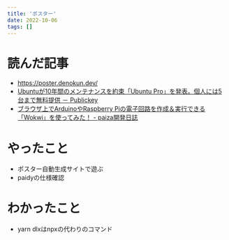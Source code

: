 ```yaml
---
title: 'ポスター'
date: 2022-10-06
tags: []
---
```


# 読んだ記事

- https://poster.denokun.dev/
- [Ubuntuが10年間のメンテナンスを約束「Ubuntu Pro」を発表。個人には5台まで無料提供 － Publickey](https://www.publickey1.jp/blog/22/ubuntu10ubuntu_pro5.html)
- [ブラウザ上でArduinoやRaspberry Piの電子回路を作成＆実行できる「Wokwi」を使ってみた！ - paiza開発日誌](https://paiza.hatenablog.com/entry/2022/10/05/143000)

# やったこと

- ポスター自動生成サイトで遊ぶ
- paidyの仕様確認

# わかったこと

- yarn dlxはnpxの代わりのコマンド

